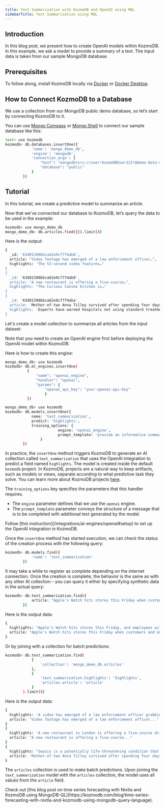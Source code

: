 ```yaml
---
title: Text Summarization with KozmoDB and OpenAI using MQL
sidebarTitle: Text Summarization using MQL
---
```


## Introduction

In this blog post, we present how to create OpenAI models within KozmoDB. In this example, we ask a model to provide a summary of a text. The input data is taken from our sample MongoDB database.

## Prerequisites

To follow along, install KozmoDB locally via [Docker](/setup/self-hosted/docker) or [Docker Desktop](/setup/self-hosted/docker-desktop).

## How to Connect KozmoDB to a Database

We use a collection from our MongoDB public demo database, so let’s start by connecting KozmoDB to it.

You can use [Mongo Compass](/connect/mongo-compass) or [Mongo Shell](/connect/mongo-shell) to connect our sample database like this:

```bash
test> use kozmodb
kozmodb> db.databases.insertOne({
            'name': 'mongo_demo_db',
            'engine': 'mongodb',
            'connection_args': {
                "host": "mongodb+srv://user:KozmoDBUser123!@demo-data-mdb.trzfwvb.mongodb.net/",
                "database": "public"
            }
        })
```

## Tutorial

In this tutorial, we create a predictive model to summarize an article.

Now that we've connected our database to KozmoDB, let’s query the data to be used in the example:

```bash
kozmodb> use mongo_demo_db
mongo_demo_db> db.articles.find({}).limit(3)
```

Here is the output:

```bash
{
  _id: '63d01398bbca62e9c7774ab8',
  article: "Video footage has emerged of a law enforcement officer…",
  highlights: 'The 53-second video features…"
}
{
  _id: '63d01398bbca62e9c7774ab9',
  article: "A new restaurant is offering a five-course…",
  highlights: "The Curious Canine Kitchen is…"
}
{
  _id: '63d01398bbca62e9c7774aba',
  article: 'Mother-of-two Anna Tilley survived after spending four days…',
  highlights: 'Experts have warned hospitals not using standard treatment…'
}
```

Let's create a model collection to summarize all articles from the input dataset:

<Note>
Note that you need to create an OpenAI engine first before deploying the OpenAI model within KozmoDB.

Here is how to create this engine:

```bash
mongo_demo_db> use kozmodb
kozmodb> db.ml_engines.insertOne(
          {
              "name": "openai_engine",
              "handler": "openai",
              "params": {
                  "openai_api_key": "your-openai-api-key"
                  }
          })
```
</Note>

```bash
mongo_demo_db> use kozmodb
kozmodb> db.models.insertOne({
            name: 'text_summarization',
            predict: 'highlights',
            training_options: {
                        engine: 'openai_engine',
                        prompt_template: 'provide an informative summary of the text text:{{article}} using full sentences'
                }
        })
```

In practice, the `insertOne` method triggers KozmoDB to generate an AI collection called `text_summarization` that uses the OpenAI integration to predict a field named `highlights`. The model is created inside the default `kozmodb` project. In KozmoDB, projects are a natural way to keep artifacts, such as models or views, separate according to what predictive task they solve. You can learn more about KozmoDB projects [here](/sql/project).

The `training_options` key specifies the parameters that this handler requires.

- The `engine` parameter defines that we use the `openai` engine.
- The `prompt_template` parameter conveys the structure of a message that is to be completed with additional text generated by the model.

<Note>
Follow [this instruction](/integrations/ai-engines/openai#setup) to set up the OpenAI integration in KozmoDB.
</Note>

Once the `insertOne` method has started execution, we can check the status of the creation process with the following query:

```bash
kozmodb> db.models.find({
            'name': 'text_summarization'
        })
```

It may take a while to register as complete depending on the internet connection. Once the creation is complete, the behavior is the same as with any other AI collection – you can query it either by specifying synthetic data in the actual query:

```bash
kozmodb> db.text_summarization.find({
            article: "Apple's Watch hits stores this Friday when customers and employees alike will be able to pre-order the timepiece. And boss Tim Cook is rewarding his staff by offering them a 50 per cent discount on the device."
        })
```

Here is the output data:

```bash
{
  highlights: "Apple's Watch hits stores this Friday, and employees will be able to pre-order the",
  article: "Apple's Watch hits stores this Friday when customers and employees alike will be able to pre-order the timepiece. And boss Tim Cook is rewarding his staff by offering them a 50 per cent discount on the device."
}
```

Or by joining with a collection for batch predictions:

```bash
kozmodb> db.text_summarization.find(
            {
                'collection': 'mongo_demo_db.articles'
            },
            {
                'text_summarization.highlights': 'highlights',
                'articles.article': 'article'
            }
        ).limit(3)
```

Here is the output data:

```bash
{
  highlights: 'A video has emerged of a law enforcement officer grabbing a cell phone from a woman who was',
  article: "Video footage has emerged of a law enforcement officer..."
}
{
  highlights: 'A new restaurant in London is offering a five-course drink-paired menu for dogs',
  article: "A new restaurant is offering a five-course..."
}
{
  highlights: "Sepsis is a potentially life-threatening condition that occurs when the body's response to an",
  article: 'Mother-of-two Anna Tilley survived after spending four days...'
}
```

The `articles` collection is used to make batch predictions. Upon joining the `text_summarization` model with the `articles` collection, the model uses all values from the `article` field.

<Tip>
Check out [this blog post on time series forecasting with Nixtla and KozmoDB using MongoDB-QL](https://kozmodb.com/blog/time-series-forecasting-with-nixtla-and-kozmodb-using-mongodb-query-language).
</Tip>
